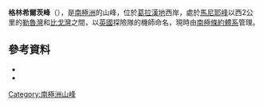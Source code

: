 {{coord|65|40|S|64|22|W|source:GNIS|display=title}}
'''格林希爾茨峰'''（{{lang-en|Greenshields Peak}}），是[[南極洲|南極洲]]的山峰，位於[[葛拉漢地|葛拉漢地]]西岸，處於[[馬尼耶峰|馬尼耶峰]]以西2公里的[[勒魯灣|勒魯灣]]和[[比戈灣|比戈灣]]之間，以[[英國|英國]]探險隊的機師命名，現時由[[南極條約體系|南極條約體系]]管理。

==參考資料==
*{{cite gnis | type = antarid | id = 6011| name = Greenshields Peak | accessdate = 2012-05-07}}
*{{usgs-gazetteer|id=6011}}

{{DEFAULTSORT:Greenshields Peak}}
[[Category:南極洲山峰|Category:南極洲山峰]]


{{GrahamCoast-geo-stub}}